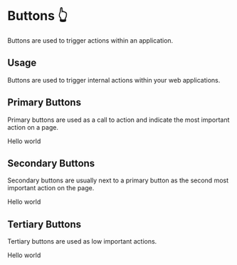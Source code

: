 
<Meta title="Button" component={PrimaryButton} />

# Buttons 👆

Buttons are used to trigger actions within an application.

## Usage

Buttons are used to trigger internal actions within your web applications.

## Primary Buttons

Primary buttons are used as a call to action and indicate the most important action on a page.

<Preview withToolbar>
  <Story name="primary">
    <PrimaryButton>Hello world</PrimaryButton>
  </Story>
</Preview>

## Secondary Buttons

Secondary buttons are usually next to a primary button as the second most important action on the page.

<Story name="secondary">
  <SecondaryButton>Hello world</SecondaryButton>
</Story>

## Tertiary Buttons

Tertiary buttons are used as low important actions.

<Story name="tertiary">
  <TertiaryButton>Hello world</TertiaryButton>
</Story>
